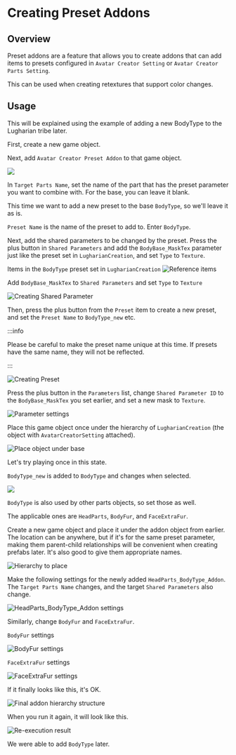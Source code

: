 # Creating Preset Addons

## Overview

Preset addons are a feature that allows you to create addons that can add items to presets configured in `Avatar Creator Setting` or `Avatar Creator Parts Setting`.

This can be used when creating retextures that support color changes.

## Usage

This will be explained using the example of adding a new BodyType to the Lugharian tribe later.

First, create a new game object.

Next, add `Avatar Creator Preset Addon` to that game object.

![](presetAddon_2025-06-02-17-01-57.png)

In `Target Parts Name`, set the name of the part that has the preset parameter you want to combine with. For the base, you can leave it blank.

This time we want to add a new preset to the base `BodyType`, so we'll leave it as is.

`Preset Name` is the name of the preset to add to. Enter `BodyType`.

Next, add the shared parameters to be changed by the preset.
Press the plus button in `Shared Parameters` and add the `BodyBase_MaskTex` parameter just like the preset set in `LugharianCreation`, and set `Type` to `Texture`.

Items in the `BodyType` preset set in `LugharianCreation`
![Reference items](presetAddon_2025-06-02-17-07-09.png)

Add `BodyBase_MaskTex` to `Shared Parameters` and set `Type` to `Texture`

![Creating Shared Parameter](presetAddon_2025-06-02-17-11-13.png)

Then, press the plus button from the `Preset` item to create a new preset, and set the `Preset Name` to `BodyType_new` etc.

:::info

Please be careful to make the preset name unique at this time. If presets have the same name, they will not be reflected.

:::

![Creating Preset](presetAddon_2025-06-02-17-17-27.png)

Press the plus button in the `Parameters` list, change `Shared Parameter ID` to the `BodyBase_MaskTex` you set earlier, and set a new mask to `Texture`.

![Parameter settings](presetAddon_2025-06-02-17-19-28.png)

Place this game object once under the hierarchy of `LugharianCreation` (the object with `AvatarCreatorSetting` attached).

![Place object under base](presetAddon_2025-06-02-17-21-48.png)

Let's try playing once in this state.

`BodyType_new` is added to `BodyType` and changes when selected.

![](presetAddon_2025-06-02-17-23-22.png)

`BodyType` is also used by other parts objects, so set those as well.

The applicable ones are `HeadParts`, `BodyFur`, and `FaceExtraFur`.

Create a new game object and place it under the addon object from earlier. The location can be anywhere, but if it's for the same preset parameter, making them parent-child relationships will be convenient when creating prefabs later. It's also good to give them appropriate names.

![Hierarchy to place](presetAddon_2025-06-02-17-30-05.png)

Make the following settings for the newly added `HeadParts_BodyType_Addon`. The `Target Parts Name` changes, and the target `Shared Parameters` also change.

![HeadParts_BodyType_Addon settings](presetAddon_2025-06-02-17-32-28.png)

Similarly, change `BodyFur` and `FaceExtraFur`.

`BodyFur` settings

![BodyFur settings](presetAddon_2025-06-02-17-41-39.png)

`FaceExtraFur` settings

![FaceExtraFur settings](presetAddon_2025-06-02-17-42-19.png)

If it finally looks like this, it's OK.

![Final addon hierarchy structure](presetAddon_2025-06-02-17-42-44.png)

When you run it again, it will look like this.

![Re-execution result](presetAddon_2025-06-02-17-43-21.png)

We were able to add `BodyType` later.
